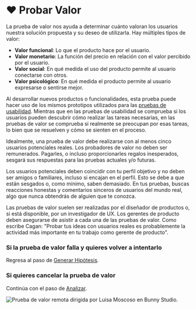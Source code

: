 
# ❤️ Probar Valor

La prueba de valor nos ayuda a determinar cuánto valoran los usuarios nuestra solución propuesta y su deseo de utilizarla. Hay múltiples tipos de valor:

- **Valor funcional**: Lo que el producto hace por el usuario.
- **Valor monetario**: La función del precio en relación con el valor percibido por el usuario.
- **Valor social**: En qué medida el uso del producto permite al usuario conectarse con otros.
- **Valor psicológico**: En qué medida el producto permite al usuario expresarse o sentirse mejor.

Al desarrollar nuevos productos o funcionalidades, esta prueba puede hacer uso de los mismos prototipos utilizados para las [pruebas de usabilidad](/flujo-de-trabajo/probar-usabilidad). Mientras que en las pruebas de usabilidad se comprueba si los usuarios pueden descubrir cómo realizar las tareas necesarias, en las pruebas de valor se comprueba si realmente se preocupan por esas tareas, lo bien que se resuelven y cómo se sienten en el proceso.

<Callout>
  Idealmente, una prueba de valor debe realizarse con al menos cinco usuarios potenciales reales. Los probadores de valor no deben ser remunerados. Pagarles, o incluso proporcionarles regalos inesperados, sesgará sus respuestas para las pruebas actuales y/o futuras.
</Callout>

Los usuarios potenciales deben coincidir con tu perfil objetivo y no deben ser amigos o familiares, incluso si encajan en el perfil. Esto se debe a que están sesgados o, como mínimo, saben demasiado. En tus pruebas, buscas reacciones honestas y comentarios sinceros de usuarios del mundo real, algo que nunca obtendrás de alguien que te conozca.

Las pruebas de valor suelen ser realizadas por el diseñador de productos o, si está disponible, por un investigador de UX. Los gerentes de producto deben asegurarse de asistir a cada una de las pruebas de valor. Como escribe Cagan: "Probar tus ideas con usuarios reales es probablemente la actividad más importante en tu trabajo como gerente de producto".

<Steps>

### Si la prueba de valor falla y quieres volver a intentarlo
Regresa al paso de [Generar Hipótesis](/flujo-de-trabajo/hipotesis).

### Si quieres cancelar la prueba de valor
Continúa con el paso de [Analizar](/flujo-de-trabajo/analizar).

</Steps>

![Prueba de valor remota dirigida por Luisa Moscoso en Bunny Studio.](/ruta/a/la/imagen.png)